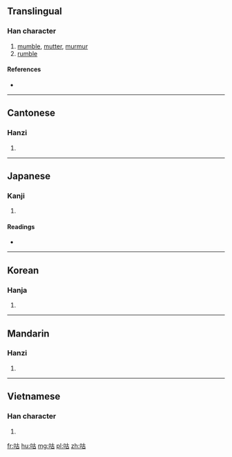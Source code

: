 ==Translingual==

===Han character===
{{Han char|rn=30|rad=口|as=05|sn=8|four=6406<sub>0</sub>|canj=口十口 (RJR)}}

# [[mumble]], [[mutter]], [[murmur]]
# [[rumble]]

====References====
* {{Han ref|kx=0185.211|dkj=03522|dj=0405.140|hdz=10598.060|uh=5495|ud=21653|bh=A942|bd=43330}}

----

==Cantonese==

===Hanzi===
{{yue-hanzi|jyut=|y=gu1}}

# {{defn|lang=yue|sort=口05}}

----

==Japanese==

===Kanji===
{{ja-kanji|grade=|rs=口05}}

# {{defn|lang=ja|sort=口05}}

====Readings====
* {{ja-readings|on=[[こ]] (ko)|kun=[[ぶつぶついう]] (butsubutsuiu)}}

----

==Korean==

===Hanja===
{{ko-hanja|hangeul=고|rv=go|mr=ko}}

# {{defn|lang=ko|sort=口05}}

----

==Mandarin==

===Hanzi===
{{cmn-hanzi|pin=[[gū]] ([[gu1]])|wg=ku<sup>1</sup>}}

# {{defn|lang=cmn|sort=口05}}

----

==Vietnamese==

===Han character===
{{vi-hantu|[[cô]], [[cổ]]|rs=口05}}

# {{defn|lang=vi|sort=口05}}

[[fr:咕]]
[[hu:咕]]
[[mg:咕]]
[[pl:咕]]
[[zh:咕]]